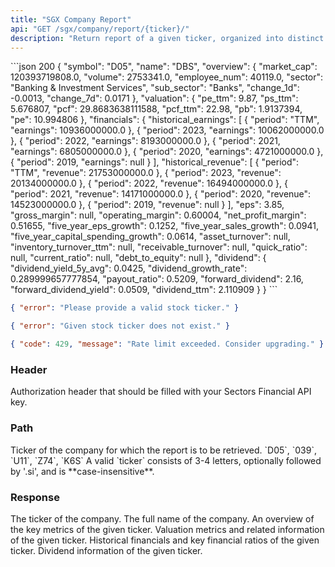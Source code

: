 ```yaml
---
title: "SGX Company Report"
api: "GET /sgx/company/report/{ticker}/"
description: "Return report of a given ticker, organized into distinct sections"
---
```


<ResponseExample>
```json 200
{
  "symbol": "D05",
  "name": "DBS",
  "overview": {
    "market_cap": 120393719808.0,
    "volume": 2753341.0,
    "employee_num": 40119.0,
    "sector": "Banking & Investment Services",
    "sub_sector": "Banks",
    "change_1d": -0.0013,
    "change_7d": 0.0171
  },
  "valuation": {
    "pe_ttm": 9.87,
    "ps_ttm": 5.676807,
    "pcf": 29.8683638111588,
    "pcf_ttm": 22.98,
    "pb": 1.9137394,
    "pe": 10.994806
  },
  "financials": {
    "historical_earnings": [
      {
        "period": "TTM",
        "earnings": 10936000000.0
      },
      {
        "period": 2023,
        "earnings": 10062000000.0
      },
      {
        "period": 2022,
        "earnings": 8193000000.0
      },
      {
        "period": 2021,
        "earnings": 6805000000.0
      },
      {
        "period": 2020,
        "earnings": 4721000000.0
      },
      {
        "period": 2019,
        "earnings": null
      }
    ],
    "historical_revenue": [
      {
        "period": "TTM",
        "revenue": 21753000000.0
      },
      {
        "period": 2023,
        "revenue": 20134000000.0
      },
      {
        "period": 2022,
        "revenue": 16494000000.0
      },
      {
        "period": 2021,
        "revenue": 14171000000.0
      },
      {
        "period": 2020,
        "revenue": 14523000000.0
      },
      {
        "period": 2019,
        "revenue": null
      }
    ],
    "eps": 3.85,
    "gross_margin": null,
    "operating_margin": 0.60004,
    "net_profit_margin": 0.51655,
    "five_year_eps_growth": 0.1252,
    "five_year_sales_growth": 0.0941,
    "five_year_capital_spending_growth": 0.0614,
    "asset_turnover": null,
    "inventory_turnover_ttm": null,
    "receivable_turnover": null,
    "quick_ratio": null,
    "current_ratio": null,
    "debt_to_equity": null
  },
  "dividend": {
    "dividend_yield_5y_avg": 0.0425,
    "dividend_growth_rate": 0.289999657777854,
    "payout_ratio": 0.5209,
    "forward_dividend": 2.16,
    "forward_dividend_yield": 0.0509,
    "dividend_ttm": 2.110909
  }
}
```

```json 400
{ "error": "Please provide a valid stock ticker." }
```

```json 400
{ "error": "Given stock ticker does not exist." }
```

```json 429
{ "code": 429, "message": "Rate limit exceeded. Consider upgrading." }
```

</ResponseExample>

### Header

<ParamField header="Authorization" type="string" required>
  Authorization header that should be filled with your Sectors Financial API
  key.
</ParamField>

### Path

<ParamField path="ticker" type="string" initialValue="D05" required>
  Ticker of the company for which the report is to be retrieved.
  <AccordionGroup>
    <Accordion title="Examples of the ticker">
      `D05`, `039`, `U11`, `Z74`, `K6S`
    </Accordion>
    <Accordion title="Format">
      A valid `ticker` consists of 3-4 letters, optionally followed by '.si', and
      is **case-insensitive**.
    </Accordion>
  </AccordionGroup>
</ParamField>

### Response

<ResponseField name="symbol" type="string" required>
  The ticker of the company.
</ResponseField>

<ResponseField name="name" type="string" required>
  The full name of the company.
</ResponseField>

<ResponseField name="overview" type="object">
  An overview of the key metrics of the given ticker.
</ResponseField>

<ResponseField name="valuation" type="object">
  Valuation metrics and related information of the given ticker.
</ResponseField>

<ResponseField name="financials" type="object">
  Historical financials and key financial ratios of the given ticker.
</ResponseField>

<ResponseField name="dividend" type="object">
  Dividend information of the given ticker.
</ResponseField>
